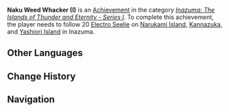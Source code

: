 {{Achievement Infobox
|title        = Naku Weed Whacker (I)
|id           = 80080
|order id     = 0081
|category     = Inazuma: The Islands of Thunder and Eternity - Series I
|description  = Follow 20 [[Electro Seelie]] on Narukami Island, Kannazuka, and Yashiori Island in Inazuma.
|requirements = 
|primogems    = 10
|tracking     = Tracks the amount of Electro Seelie found.
|topic        = Seelie
|set          = Naku Weed Whacker (I)
|tier         = 2
|tiers_total  = 3
|tier1        = Naku Weed Whacker (I) (Tier 1)
|tier2        = Naku Weed Whacker (I) (Tier 2)
|tier3        = Naku Weed Whacker (I) (Tier 3)
|prev         = Naku Weed Whacker (I) (Tier 1)
|next         = Naku Weed Whacker (I) (Tier 3)
}}
'''Naku Weed Whacker (I)''' is an [[Achievement]] in the category ''[[Inazuma: The Islands of Thunder and Eternity - Series I]]''. To complete this achievement, the player needs to follow 20 [[Electro Seelie]] on [[Narukami Island]], [[Kannazuka]], and [[Yashiori Island]] in Inazuma.
<!--
==Trivia==

==Video Guides==
{{EVT
|video1   = 
|caption1 = 
}}
-->
==Other Languages==
{{Transclude|Naku Weed Whacker (I)|Other Languages}}

==Change History==
{{Change History|2.0}}
<!--
==References==
{{Reflist}}
-->
==Navigation==
{{Achievement Navbox|Inazuma: The Islands of Thunder and Eternity - Series I}}